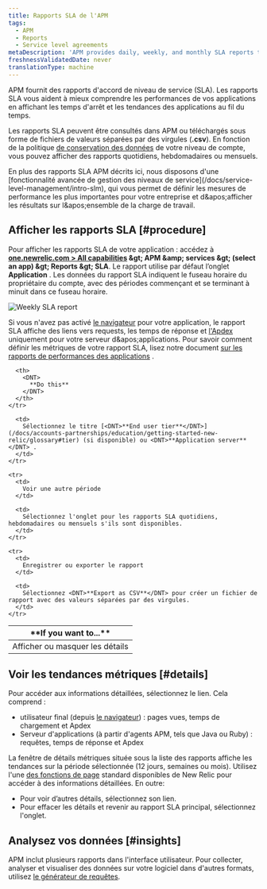 ```yaml
---
title: Rapports SLA de l'APM
tags:
  - APM
  - Reports
  - Service level agreements
metaDescription: 'APM provides daily, weekly, and monthly SLA reports to view or download from the user interface.'
freshnessValidatedDate: never
translationType: machine
---
```


APM fournit des rapports d'accord de niveau de service (SLA). Les rapports SLA vous aident à mieux comprendre les performances de vos applications en affichant les temps d'arrêt et les tendances des applications au fil du temps.

Les rapports SLA peuvent être consultés dans APM ou téléchargés sous forme de fichiers de valeurs séparées par des virgules (<DNT>**.csv**</DNT>). En fonction de la politique [de conservation des données](/docs/subscriptions/data-retention) de votre niveau de compte, vous pouvez afficher des rapports quotidiens, hebdomadaires ou mensuels.

<Callout variant="important">
  En plus des rapports SLA APM décrits ici, nous disposons d'une [fonctionnalité avancée de gestion des niveaux de service](/docs/service-level-management/intro-slm), qui vous permet de définir les mesures de performance les plus importantes pour votre entreprise et d&amp;apos;afficher les résultats sur l&amp;apos;ensemble de la charge de travail.
</Callout>

## Afficher les rapports SLA [#procedure]

Pour afficher les rapports SLA de votre application : accédez à <DNT>**[one.newrelic.com &gt; All capabilities](https://one.newrelic.com/all-capabilities) &amp;gt; APM &amp;amp; services &amp;gt; (select an app) &amp;gt; Reports &amp;gt; SLA**</DNT>. Le rapport utilise par défaut l’onglet <DNT>**Application**</DNT> . Les données du rapport SLA indiquent le fuseau horaire du propriétaire du compte, avec des périodes commençant et se terminant à minuit dans ce fuseau horaire.

<img title="Weekly SLA report" alt="Weekly SLA report" src="/images/apm_screenshot-crop_weekly-sla-report.webp" />

Si vous n'avez pas activé [le navigateur](/docs/new-relic-browser/page-load-timing-process) pour votre application, le rapport SLA affiche des liens vers requests, les temps de réponse et [l'Apdex](/docs/site/apdex-measuring-user-satisfaction) uniquement pour votre serveur d&amp;apos;applications. Pour savoir comment définir les métriques de votre rapport SLA, lisez notre document [sur les rapports de performances des applications](/docs/apm/reports/performance-reports) .

<table>
  <thead>
    <tr>
      <th width={200}>
        <DNT>
          **If you want to...**
        </DNT>
      </th>

      <th>
        <DNT>
          **Do this**
        </DNT>
      </th>
    </tr>
  </thead>

  <tbody>
    <tr>
      <td>
        Afficher ou masquer les détails
      </td>

      <td>
        Sélectionnez le titre [<DNT>**End user tier**</DNT>](/docs/accounts-partnerships/education/getting-started-new-relic/glossary#tier) (si disponible) ou <DNT>**Application server**</DNT> .
      </td>
    </tr>

    <tr>
      <td>
        Voir une autre période
      </td>

      <td>
        Sélectionnez l'onglet pour les rapports SLA quotidiens, hebdomadaires ou mensuels s'ils sont disponibles.
      </td>
    </tr>

    <tr>
      <td>
        Enregistrer ou exporter le rapport
      </td>

      <td>
        Sélectionnez <DNT>**Export as CSV**</DNT> pour créer un fichier de rapport avec des valeurs séparées par des virgules.
      </td>
    </tr>
  </tbody>
</table>

## Voir les tendances métriques [#details]

Pour accéder aux informations détaillées, sélectionnez le lien. Cela comprend :

* utilisateur final (depuis [le navigateur](/docs/browser/new-relic-browser/welcome-new-relic-browser/new-relic-browser)) : pages vues, temps de chargement et Apdex
* Serveur d'applications (à partir d'agents APM, tels que Java ou Ruby) : requêtes, temps de réponse et Apdex

La fenêtre de détails métriques située sous la liste des rapports affiche les tendances sur la période sélectionnée (12 jours, semaines ou mois). Utilisez l'une [des fonctions de page](/docs/site/standard-dashboard-features) standard disponibles de New Relic pour accéder à des informations détaillées. En outre:

* Pour voir d’autres détails, sélectionnez son lien.
* Pour effacer les détails et revenir au rapport SLA principal, sélectionnez l'onglet.

## Analysez vos données [#insights]

APM inclut plusieurs rapports dans l'interface utilisateur. Pour collecter, analyser et visualiser des données sur votre logiciel dans d'autres formats, utilisez [le générateur de requêtes](/docs/query-your-data/explore-query-data/query-builder/introduction-query-builder).